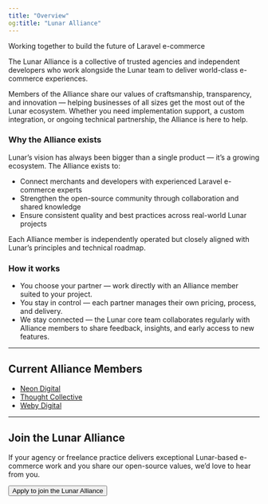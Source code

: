 ```yaml
---
title: "Overview"
og:title: "Lunar Alliance"
---
```


Working together to build the future of Laravel e-commerce

The Lunar Alliance is a collective of trusted agencies and independent developers who work alongside the Lunar team to
deliver world-class e-commerce experiences.

Members of the Alliance share our values of craftsmanship, transparency, and innovation — helping businesses of all
sizes get the most out of the Lunar ecosystem. Whether you need implementation support, a custom integration, or ongoing
technical partnership, the Alliance is here to help.

### Why the Alliance exists

Lunar’s vision has always been bigger than a single product — it’s a growing ecosystem.
The Alliance exists to:
- Connect merchants and developers with experienced Laravel e-commerce experts
- Strengthen the open-source community through collaboration and shared knowledge
- Ensure consistent quality and best practices across real-world Lunar projects

Each Alliance member is independently operated but closely aligned with Lunar’s principles and technical roadmap.

### How it works
- You choose your partner — work directly with an Alliance member suited to your project.
- You stay in control — each partner manages their own pricing, process, and delivery.
- We stay connected — the Lunar core team collaborates regularly with Alliance members to share feedback, insights, and early access to new features.

---

## Current Alliance Members

- [Neon Digital](/support/alliance/neon-digital)
- [Thought Collective](/support/alliance/thought-collective)
- [Weby Digital](/support/alliance/weby-digital)

---

## Join the Lunar Alliance

If your agency or freelance practice delivers exceptional Lunar-based e-commerce work and you share our open-source
values, we’d love to hear from you.

<button class="btn" data-tally-open="3jOj6R" data-tally-layout="modal" data-tally-width="600" data-tally-overlay="1"
        data-tally-emoji-text="🚀" data-tally-emoji-animation="tada">Apply to join the Lunar Alliance</button>

